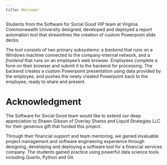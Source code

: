 ```yaml
---
title: Welcome!
---
```


Students from the Software for Social Good VIP team at Virginia Commonwealth University designed, developed and deployed a report automation tool that streamlines the creation of custom Powerpoint slide decks.

The tool consists of two primary subsystems: a *backend* that runs on a Windows machine connected to the company-internal network, and a *frontend* that runs on an employee’s web browser. Employees complete a form on their browser and submit it to the backend for processing. The backend creates a custom Powerpoint presentation using data provided by the employee, and pushes the newly created Powerpoint back to the employee, ready to share and present.


# Acknowledgment

The Software for Social Good team would like to extend our deep appreciation to Shawn Gibson of Overlay Shares and Liquid Strategies LLC for their generous gift that funded this project.

Through their financial support and team mentoring, we gained invaluable project management and software engineering experience through designing, developing and deploying a software tool for a financial services company. The students gained practice using powerful data science tools including Quarto, Python and Git. 


